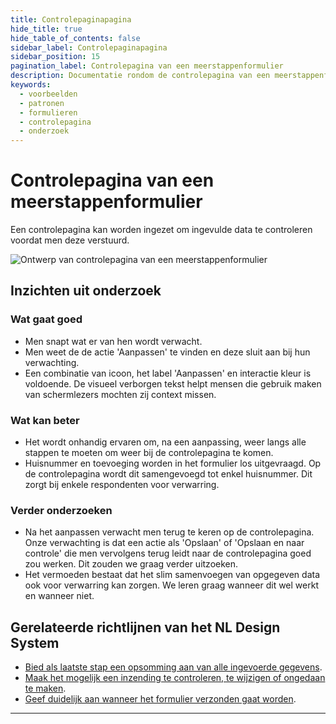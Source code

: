 ```yaml
---
title: Controlepaginapagina
hide_title: true
hide_table_of_contents: false
sidebar_label: Controlepaginapagina
sidebar_position: 15
pagination_label: Controlepagina van een meerstappenformulier
description: Documentatie rondom de controlepagina van een meerstappenformulier
keywords:
  - voorbeelden
  - patronen
  - formulieren
  - controlepagina
  - onderzoek
---
```



# Controlepagina van een meerstappenformulier

Een controlepagina kan worden ingezet om ingevulde data te controleren voordat men deze verstuurd.

![Ontwerp van controlepagina van een meerstappenformulier](https://raw.githubusercontent.com/nl-design-system/documentatie/assets/voorbeeld_formulier_controle.png)

## Inzichten uit onderzoek

### Wat gaat goed

- Men snapt wat er van hen wordt verwacht.
- Men weet de de actie 'Aanpassen' te vinden en deze sluit aan bij hun verwachting.
- Een combinatie van icoon, het label 'Aanpassen' en interactie kleur is voldoende. De visueel verborgen tekst helpt mensen die gebruik maken van schermlezers mochten zij context missen.

### Wat kan beter

- Het wordt onhandig ervaren om, na een aanpassing, weer langs alle stappen te moeten om weer bij de controlepagina te komen.
- Huisnummer en toevoeging worden in het formulier los uitgevraagd. Op de controlepagina wordt dit samengevoegd tot enkel huisnummer. Dit zorgt bij enkele respondenten voor verwarring.

### Verder onderzoeken

- Na het aanpassen verwacht men terug te keren op de controlepagina. Onze verwachting is dat een actie als 'Opslaan' of 'Opslaan en naar controle' die men vervolgens terug leidt naar de controlepagina goed zou werken. Dit zouden we graag verder uitzoeken.
- Het vermoeden bestaat dat het slim samenvoegen van opgegeven data ook voor verwarring kan zorgen. We leren graag wanneer dit wel werkt en wanneer niet.

<VideoPlayer videoId="Koq-BSnFE20" />

## Gerelateerde richtlijnen van het NL Design System

- [Bied als laatste stap een opsomming aan van alle ingevoerde gegevens](/richtlijnen/formulieren/meerdere-stappen/samenvatting).
- [Maak het mogelijk een inzending te controleren, te wijzigen of ongedaan te maken](/richtlijnen/formulieren/voorkom-fouten/controleren-en-aanpassen).
- [Geef duidelijk aan wanneer het formulier verzonden gaat worden](/richtlijnen/formulieren/meerdere-stappen/verzenden-aangeven).

<ResearchInfo />

---

<PatternFooterInfo />
